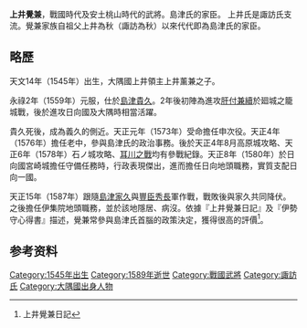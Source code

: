 {{multiple issues|
{{disputed|time=2016-11-28T08:11:27+00:00}}
{{inappropriate tone|time=2016-11-28T08:11:27+00:00}}
{{onesource|time=2016-11-28T08:11:27+00:00}}
{{refimprove|time=2016-11-28T08:11:27+00:00}}
}}
'''上井覺兼'''，戰國時代及安土桃山時代的武將。島津氏的家臣。
上井氏是諏訪氏支流。覺兼家族自祖父上井為秋（諏訪為秋）以來代代即為島津氏的家臣。
== 略歷 ==
天文14年（1545年）出生，大隅國上井領主上井薰兼之子。

永祿2年（1559年）元服，仕於[[島津貴久|島津貴久]]。2年後初陣為進攻[[肝付兼續|肝付兼續]]於廻城之籠城戰，後於進攻日向國及大隅時相當活躍。

貴久死後，成為義久的側近。天正元年（1573年）受命擔任申次役。天正4年（1576年）擔任老中，參與島津氏的政治事務。後於天正4年8月高原城攻略、天正6年（1578年）石ノ城攻略、[[耳川之戰|耳川之戰]]均有參戰紀錄。天正8年（1580年）於日向國宮崎城擔任守備任務時，行政表現傑出，進而擔任日向地頭職務，實質支配日向一國。

天正15年（1587年）跟隨[[島津家久|島津家久]]與[[豐臣秀長|豐臣秀長]]軍作戰，戰敗後與家久共同降伏。之後擔任伊集院地頭職務，並於該地隱居、病沒。依據『上井覺兼日記』及『伊勢守心得書』描述，覺兼常參與島津氏首腦的政策決定，獲得很高的評價<ref>上井覺兼日記</ref>。

==参考资料==
{{reflist}}

[[Category:1545年出生|Category:1545年出生]]
[[Category:1589年逝世|Category:1589年逝世]]
[[Category:戰國武將|Category:戰國武將]]
[[Category:諏訪氏|Category:諏訪氏]]
[[Category:大隅國出身人物|Category:大隅國出身人物]]